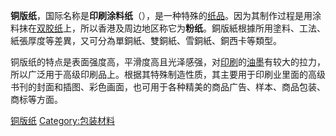 {{unreferenced|time=2011-07-07T09:36:49+00:00}}
'''铜版纸'''，国际名称是'''印刷涂料纸'''（{{lang-en|Coated paper}}），是一种特殊的[[纸|纸品]]。因为其制作过程是用涂料抹在[[双胶纸|双胶纸]]上，所以香港及周边地区称它为'''粉纸'''。銅版紙根據所用塗料、工法、紙張厚度等差異，又可分為單銅紙、雙銅紙、雪銅紙、銅西卡等類型。

铜版纸的特点是表面强度高，平滑度高且光泽感强，对[[印刷|印刷]]的[[油墨|油墨]]有较大的拉力，所以广泛用于高级印刷品上。根据其特殊制造性质，其主要用于印刷业里面的高级书刊的封面和插图、彩色画面，也可用于各种精美的商品广告、样本、商品包装、商标等方面。

{{紙製品}}

[[Category:铜版纸|]]
[[Category:包装材料|Category:包装材料]]
